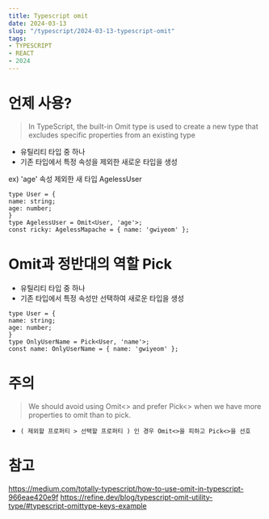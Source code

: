 ```yaml
---
title: Typescript omit
date: 2024-03-13
slug: "/typescript/2024-03-13-typescript-omit"
tags:
- TYPESCRIPT
- REACT
- 2024
---
```



# 언제 사용?

> In TypeScript, the built-in Omit type is used to create a new type that excludes specific properties from an existing type
*  유틸리티 타입 중 하나
*  기존 타입에서 특정 속성을 제외한 새로운 타입을 생성

ex) 'age' 속성 제외한 새 타입 AgelessUser

```
type User = {
name: string;
age: number;
}
type AgelessUser = Omit<User, 'age'>;
const ricky: AgelessMapache = { name: 'gwiyeom' };
```

# Omit과 정반대의 역할 Pick
* 유틸리티 타입 중 하나
* 기존 타입에서 특정 속성만 선택하여 새로운 타입을 생성

```
type User = {
name: string;
age: number;
}
type OnlyUserName = Pick<User, 'name'>;
const name: OnlyUserName = { name: 'gwiyeom' };
```


# 주의
> We should avoid using Omit<> and prefer Pick<> when we have more properties to omit than to pick.

* `( 제외할 프로퍼티 > 선택할 프로퍼티 ) 인 경우 Omit<>을 피하고 Pick<>을 선호`

# 참고
https://medium.com/totally-typescript/how-to-use-omit-in-typescript-966eae420e9f
https://refine.dev/blog/typescript-omit-utility-type/#typescript-omittype-keys-example

